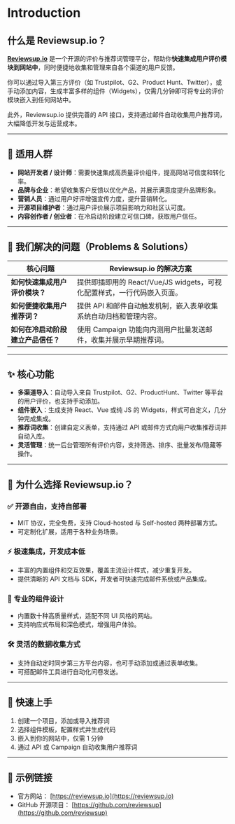 # Introduction

## 什么是 Reviewsup.io？

[**Reviewsup.io**](https://reviewsup.io) 是一个开源的评价与推荐词管理平台，帮助你**快速集成用户评价模块到网站中**，同时便捷地收集和管理来自各个渠道的用户反馈。

你可以通过导入第三方评价（如 Trustpilot、G2、Product Hunt、Twitter），或手动添加内容，生成丰富多样的组件（Widgets），仅需几分钟即可将专业的评价模块嵌入到任何网站中。

此外，Reviewsup.io 提供完善的 API 接口，支持通过邮件自动收集用户推荐词，大幅降低开发与运营成本。

---

## 🎯 适用人群

* **网站开发者 / 设计师**：需要快速集成高质量评价组件，提高网站可信度和转化率。
* **品牌与企业**：希望收集客户反馈以优化产品，并展示满意度提升品牌形象。
* **营销人员**：通过用户好评增强宣传力度，提升营销转化。
* **开源项目维护者**：通过用户评价展示项目影响力和社区认可度。
* **内容创作者 / 创业者**：在冷启动阶段建立可信口碑，获取用户信任。

---

## 🧩 我们解决的问题（Problems & Solutions）

| 核心问题                | Reviewsup.io 的解决方案                             |
| ------------------- | ---------------------------------------------- |
| **如何快速集成用户评价模块？**   | 提供即插即用的 React/Vue/JS widgets，可视化配置样式，一行代码嵌入页面。 |
| **如何便捷收集用户推荐词？**    | 提供 API 和邮件自动触发机制，嵌入表单收集系统自动归档和管理内容。            |
| **如何在冷启动阶段建立产品信任？** | 使用 Campaign 功能向内测用户批量发送邮件，收集并展示早期推荐词。          |

---

## ✨ 核心功能

* **多渠道导入**：自动导入来自 Trustpilot、G2、ProductHunt、Twitter 等平台的用户评价，也支持手动添加。
* **组件嵌入**：生成支持 React、Vue 或纯 JS 的 Widgets，样式可自定义，几分钟完成集成。
* **推荐词收集**：创建自定义表单，支持通过 API 或邮件方式向用户收集推荐词并自动入库。
* **灵活管理**：统一后台管理所有评价内容，支持筛选、排序、批量发布/隐藏等操作。

---

## 🚀 为什么选择 Reviewsup.io？

### ✅ 开源自由，支持自部署

* MIT 协议，完全免费，支持 Cloud-hosted 与 Self-hosted 两种部署方式。
* 可定制化扩展，适用于各种业务场景。

### ⚡ 极速集成，开发成本低

* 丰富的内置组件和交互效果，覆盖主流设计样式，减少重复开发。
* 提供清晰的 API 文档与 SDK，开发者可快速完成邮件系统或产品集成。

### 🎨 专业的组件设计

* 内置数十种高质量样式，适配不同 UI 风格的网站。
* 支持响应式布局和深色模式，增强用户体验。

### 🛠️ 灵活的数据收集方式

* 支持自动定时同步第三方平台内容，也可手动添加或通过表单收集。
* 可搭配邮件工具进行自动化问卷发送。

---

## 🧪 快速上手

1. 创建一个项目，添加或导入推荐词
2. 选择组件模板，配置样式并生成代码
3. 嵌入到你的网站中，仅需 1 分钟
4. 通过 API 或 Campaign 自动收集用户推荐词

---

## 📎 示例链接

* 官方网站： [https://reviewsup.io](https://reviewsup.io)
* GitHub 开源项目： [https://github.com/reviewsup](https://github.com/reviewsup)
